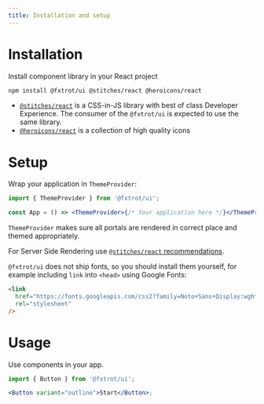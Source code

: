 ```yaml
---
title: Installation and setup
---
```


# Installation

Install component library in your React project

```bash
npm install @fxtrot/ui @stitches/react @heroicons/react
```

- [`@stitches/react`](https://stitches.dev/) is a CSS-in-JS library with best of class Developer Experience. The consumer of the `@fxtrot/ui` is expected to use the same library.
- [`@heroicons/react`](https://github.com/tailwindlabs/heroicons) is a collection of high quality icons

# Setup

Wrap your application in `ThemeProvider`:

```jsx
import { ThemeProvider } from '@fxtrot/ui';

const App = () => <ThemeProvider>{/* Your application here */}</ThemeProvider>;
```

`ThemeProvider` makes sure all portals are rendered in correct place and themed appropriately.

For Server Side Rendering use [`@stitches/react` recommendations](https://stitches.dev/docs/server-side-rendering).

`@fxtrot/ui` does not ship fonts, so you should install them yourself, for example including `link` into `<head>` using Google Fonts:

```html
<link
  href="https://fonts.googleapis.com/css2?family=Noto+Sans+Display:wght@100;200;300;400;500;600;700;800;900&display=swap"
  rel="stylesheet"
/>
```

# Usage

Use components in your app.

```jsx
import { Button } from '@fxtrot/ui';

<Button variant="outline">Start</Button>;
```
